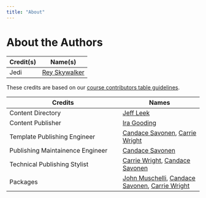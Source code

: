 ```yaml
---
title: "About"
---
```


# About the Authors {-}

|Credit(s)|Name(s)|
|---------|-------|
|Jedi| [Rey Skywalker](www.rey-professional-website.com)


These credits are based on our [course contributors table guidelines](https://github.com/jhudsl/DaSL_Course_Template_Bookdown/wiki/How-to-give-credits).
<!-- Fill out this table using these instructions: https://github.com/jhudsl/DaSL_Course_Template_Bookdown/wiki/How-to-give-credits


For JHU courses, these are credits you will need to have in your table from the start.

|Credit(s)|Name(s)|
|---------|-------|
|Content Directory|[Jeff Leek](https://jtleek.com/)|
|Content Publisher|[Ira Gooding](https://provost.jhu.edu/members/ira-gooding/)|
|Template Publishing Engineer|[Candace Savonen](https://www.cansavvy.com/), [Carrie Wright](https://carriewright11.github.io/)|
|Publishing Maintainence Engineer|[Candace Savonen](https://www.cansavvy.com/)|
|Technical Publishing Stylist|[Carrie Wright](https://carriewright11.github.io/), [Candace Savonen](https://www.cansavvy.com/)|
|Packages|[John Muschelli](https://johnmuschelli.com/), [Candace Savonen](https://www.cansavvy.com/), [Carrie Wright](https://carriewright11.github.io/)|
-->

|Credits|Names|
|-------|-----|
|Content Directory|[Jeff Leek](https://jtleek.com/)|
|Content Publisher|[Ira Gooding](https://provost.jhu.edu/members/ira-gooding/)|
|Template Publishing Engineer|[Candace Savonen](https://www.cansavvy.com/), [Carrie Wright](https://carriewright11.github.io/)|
|Publishing Maintainence Engineer|[Candace Savonen](https://www.cansavvy.com/)|
|Technical Publishing Stylist|[Carrie Wright](https://carriewright11.github.io/), [Candace Savonen](https://www.cansavvy.com/)|
|Packages|[John Muschelli](https://johnmuschelli.com/), [Candace Savonen](https://www.cansavvy.com/), [Carrie Wright](https://carriewright11.github.io/)|
